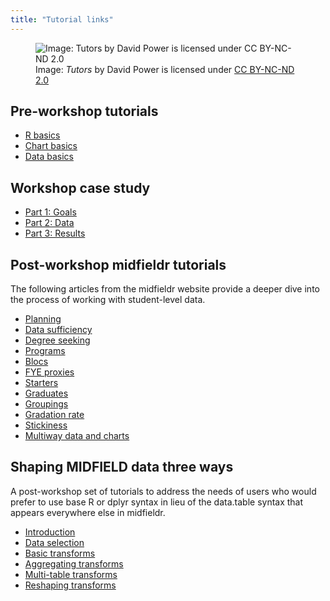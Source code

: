 ```yaml
---
title: "Tutorial links"
---
```


![Image: *Tutors* by David Power is licensed under [CC BY-NC-ND 2.0](https://creativecommons.org/licenses/by-nc-nd/2.0/legalcode)](figures/tutorial.png)




## Pre-workshop tutorials

- [R basics](r-basics.html) 
- [Chart basics](chart-basics.html) 
- [Data basics](data-basics.html) 





## Workshop case study

- [Part 1: Goals](https://midfieldr.github.io/midfieldr/articles/art-001-case-goals.html)   
- [Part 2: Data](https://midfieldr.github.io/midfieldr/articles/art-002-case-data.html)  
- [Part 3: Results](https://midfieldr.github.io/midfieldr/articles/art-003-case-results.html) 




## Post-workshop midfieldr tutorials

The following articles from the midfieldr website provide a deeper dive into the process of working with student-level data. 

- [Planning](https://midfieldr.github.io/midfieldr/articles/art-010-planning.html)
- [Data sufficiency](https://midfieldr.github.io/midfieldr/articles/art-020-data-sufficiency.html)
- [Degree seeking](https://midfieldr.github.io/midfieldr/articles/art-030-degree-seeking.html)
- [Programs](https://midfieldr.github.io/midfieldr/articles/art-040-programs.html)
- [Blocs](https://midfieldr.github.io/midfieldr/articles/art-050-blocs.html)
- [FYE proxies](https://midfieldr.github.io/midfieldr/articles/art-060-fye-proxies.html)
- [Starters](https://midfieldr.github.io/midfieldr/articles/art-070-starters.html)
- [Graduates](https://midfieldr.github.io/midfieldr/articles/art-080-graduates.html)
- [Groupings](https://midfieldr.github.io/midfieldr/articles/art-090-groupings.html)
- [Gradation rate](https://midfieldr.github.io/midfieldr/articles/art-100-grad-rate.html)
- [Stickiness](https://midfieldr.github.io/midfieldr/articles/art-110-stickiness.html)
- [Multiway data and charts](https://midfieldr.github.io/midfieldr/articles/art-120-multiway.html)

## Shaping MIDFIELD data three ways

A post-workshop set of tutorials to address the needs of users who would prefer to use base R or dplyr syntax in lieu of the data.table syntax that appears everywhere else in midfieldr. 

- [Introduction](data-shaping-00-introduction.html)
- [Data selection](data-shaping-01-data-selection.html)
- [Basic transforms](data-shaping-02-basic-transforms.html)
- [Aggregating transforms](data-shaping-03-aggregating-transforms.html)
- [Multi-table transforms](data-shaping-04-multitable-transforms.html)
- [Reshaping transforms](data-shaping-05-reshaping-transforms.html)
